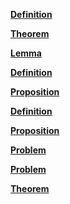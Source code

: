 \providecommand{\Pageref}[1]{\hfill p.\pageref{#1}}
 [**Definition**](#Definition*-2.1)\Pageref{Definition*-2.1}

 [**Theorem**](#Theorem*-2.2)\Pageref{Theorem*-2.2}

 [**Lemma**](#Lemma*-2.3)\Pageref{Lemma*-2.3}

 [**Definition**](#Definition*-2.4)\Pageref{Definition*-2.4}

 [**Proposition**](#Proposition*-3.1)\Pageref{Proposition*-3.1}

 [**Definition**](#Definition*-3.2)\Pageref{Definition*-3.2}

 [**Proposition**](#Proposition*-3.3)\Pageref{Proposition*-3.3}

 [**Problem**](#Problem*-3.4)\Pageref{Problem*-3.4}

 [**Problem**](#Problem*-3.5)\Pageref{Problem*-3.5}

 [**Theorem**](#Theorem*-3.6)\Pageref{Theorem*-3.6}
